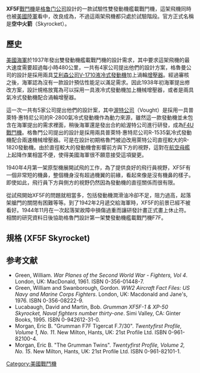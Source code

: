 {{infobox Aircraft
  |name =XF5F 空中火箭
  |type =[[戰鬥機|戰鬥機]]
  |manufacturer =[[格鲁门公司|格鲁门公司]]
  |image =Image:XF5F.jpg
  |caption =
  |designer =
  |first flight =1940年4月1日
  |introduced =
  |retired =
  |status =取消
  |primary user =
  |more users =
  |produced =
  |number built =
  |unit cost =
  |developed from = 
  |variants with their own articles = [[XP-50|XP-50]]
}}
'''XF5F'''[[戰鬥機|戰鬥機]]是[[格鲁门公司|格鲁门公司]]設計的一款試驗性雙發動機艦載戰鬥機，這架飛機同時也被[[美國陸軍|美國陸軍]]看中，改良成為{{link-en|XP-50戰鬥機|Grumman XP-50)}}，不過這兩架飛機都只處於試驗階段。官方正式名稱是'''空中火箭'''（Skyrocket）。

== 歷史 ==

[[美國海軍|美國海軍]]於1937年發出雙發動機艦載戰鬥機的設計需求，其中要求這架飛機的最大速度需要超過每小時480公里，一共有4家公司提出他們的設計方案，格魯曼公司的設計是採用兩具[[艾利森公司|艾利森公司]][[V-1710|V-1710]][[液冷式發動機|液冷式發動機]]加上渦輪[[增壓器|增壓器]]。經過審核之後，海軍認為沒有一款設計預估性能足以滿足需求。因此1938年初海軍提出修改方案，設計規格放寬為可以採用一具液冷式發動機加上機械增壓器，或者是兩具氣冷式發動機配合渦輪增壓器。


這一次一共有5家公司提出他們的設計案，其中[[渥特公司|渥特公司]]（Vought）是採用一具普萊特·惠特尼公司的R-2800氣冷式發動機作為動力來源，雖然這一款發動機並未包含在海軍提出的需求裡面，稍後海軍還是發出合約給渥特公司進行研發，成為[[F4U|F4U戰鬥機]]。格魯門公司提出的設計是採用兩具普萊特·惠特尼公司R-1535氣冷式發動機配合兩速機械增壓器。可是在設計初期格魯門被迫改用萊特公司直徑較大的R-1820發動機。由於直徑較大的發動機會影響前方與下方的視野，這對在[[航空母艦|航空母艦]]上起降作業相當不便，使得美國海軍很不願意接受這項變更。


1940年4月第一架原型機展開試飛的工作，為了提供良好的飛行員視野，XF5F有一個非常短的機鼻，整個機身沒有超過機翼的前緣，看起來像是沒有機鼻的樣子。即使如此，飛行員下方與側方的視野仍然因為發動機的直徑關係而很有限。


從試飛開始XF5F的問題就相當多，包括發動機潤滑油冷卻不足，阻力過高，起落架艙門的關閉有困難等等。到了1942年2月遞交給海軍時，XF5F的前景已經不被看好。1944年11月在一次起落架故障中損傷過重而讓研發計畫正式畫上休止符。相關的研究資料日後協助格魯門設計第一架雙發動機艦載戰鬥機F7F。

== 規格 (XF5F Skyrocket) ==
{{aircraft specifications|
<!-- if you do not understand how to use this template, please ask at [[Wikipedia_talk:WikiProject_Aircraft|Wikipedia talk:WikiProject Aircraft]] -->
<!-- please answer the following questions -->
|plane or copter?=plane
|jet or prop?=prop
<!-- Now, fill out the specs.  Please include units where appropriate (main comes first, alt in parentheses). If an item doesn't apply, like capacity, leave it blank. For additional lines, end your alt units with )</li> and start a new, fully-formatted line with <li> -->
|crew=1
|length main=28 ft 9 in
|length alt= 8.76 m
|span main=42 ft
|span alt= 12.80 m
|height main=11 ft 4 in
|height alt= 3.45 m
|area main=303.5 ft²
|area alt= 28.2 m²
|empty weight main=8,107 lb
|empty weight alt=3,677 kg
|loaded weight main=10,138 lb
|loaded weight alt= 4,600 kg
|max takeoff weight main= 10,892 lb
|max takeoff weight alt= 

|engine (prop)= Wright XR-1820-40/42 
|type of prop= nine cylinder radial air-cooled engine
|number of props=2 

|power main=1,200 hp
|power alt=

|thrust main=
|thrust alt=

|max speed main=383 mi/h at sea level
|max speed alt= 616 km/h

|range main=1,200 statute miles
|range alt= 1,930 km

|ceiling main=33,000 ft
|ceiling alt= 10,000 m

|climb rate main=4,000 ft/min
|climb rate alt= 1,220 m

|wing loading main= 33.4 lb/ft²
|wing loading alt=

|power/mass main=
|power/mass alt=

|armament=
* 4 x 0.5寸 (12.7毫米) [[白朗寧M2重機槍|機槍]]
* 2 x 165磅 (75 公斤) [[航空炸彈|炸彈]]
}}

== 参考文献 ==
<div class="references-small">
<references />
* Green, William. ''War Planes of the Second World War - Fighters, Vol 4''. London, UK: MacDonald, 1961. ISBN 0-356-01448-7.
* Green, William and Swanborough, Gordon. ''WW2 Aircraft Fact Files: US Navy and Marine Corps Fighters''. London, UK: Macdonald and Jane's, 1976. ISBN 0-356-08222-9.
* Lucabaugh, David and Martin, Bob. ''Grumman XF5F-1 & XP-50 Skyrocket, Naval fighters number thirty-one''. Simi Valley, CA: Ginter Books, 1995. ISBN 0-942612-31-0.
* Morgan, Eric B. "Grumman F7F Tigercat F.7/30". ''Twentyfirst Profile, Volume 1, No. 11''. New Milton, Hants, UK: 21st Profile Ltd. ISBN 0-961-82100-4.
* Morgan, Eric B. "The Grumman Twins". ''Twentyfirst Profile, Volume 2, No. 15''. New Milton, Hants, UK: 21st Profile Ltd. ISBN 0-961-82101-1.

</div>
{{Grumman aircraft}}

[[Category:美國戰鬥機|Category:美國戰鬥機]]